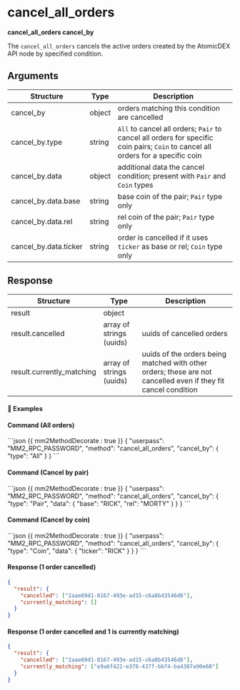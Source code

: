

# cancel_all_orders

**cancel_all_orders cancel_by**

The `cancel_all_orders` cancels the active orders created by the AtomicDEX API node by specified condition.

## Arguments

| Structure             | Type   | Description                                                                                                                      |
| --------------------- | ------ | -------------------------------------------------------------------------------------------------------------------------------- |
| cancel_by             | object | orders matching this condition are cancelled                                                                                     |
| cancel_by.type        | string | `All` to cancel all orders; `Pair` to cancel all orders for specific coin pairs; `Coin` to cancel all orders for a specific coin |
| cancel_by.data        | object | additional data the cancel condition; present with `Pair` and `Coin` types                                                       |
| cancel_by.data.base   | string | base coin of the pair; `Pair` type only                                                                                          |
| cancel_by.data.rel    | string | rel coin of the pair; `Pair` type only                                                                                           |
| cancel_by.data.ticker | string | order is cancelled if it uses `ticker` as base or rel; `Coin` type only                                                          |

## Response

| Structure                 | Type                     | Description                                                                                                    |
| ------------------------- | ------------------------ | -------------------------------------------------------------------------------------------------------------- |
| result                    | object                   |                                                                                                                |
| result.cancelled          | array of strings (uuids) | uuids of cancelled orders                                                                                      |
| result.currently_matching | array of strings (uuids) | uuids of the orders being matched with other orders; these are not cancelled even if they fit cancel condition |

#### 📌 Examples

#### Command (All orders)

<CodeGroup title="" tag="POST" label="cancel_all_orders">
```json {{ mm2MethodDecorate : true }}
{
  "userpass": "MM2_RPC_PASSWORD",
  "method": "cancel_all_orders",
  "cancel_by": {
    "type": "All"
  }
}
```
</CodeGroup>


#### Command (Cancel by pair)

<CodeGroup title="" tag="POST" label="cancel_all_orders">
```json {{ mm2MethodDecorate : true }}
{
  "userpass": "MM2_RPC_PASSWORD",
  "method": "cancel_all_orders",
  "cancel_by": {
    "type": "Pair",
    "data": {
      "base": "RICK",
      "rel": "MORTY"
    }
  }
}
```
</CodeGroup>


#### Command (Cancel by coin)

<CodeGroup title="" tag="POST" label="cancel_all_orders">
```json {{ mm2MethodDecorate : true }}
{
  "userpass": "MM2_RPC_PASSWORD",
  "method": "cancel_all_orders",
  "cancel_by": {
    "type": "Coin",
    "data": {
      "ticker": "RICK"
    }
  }
}
```
</CodeGroup>


<CollapsibleSection expandedText='Hide Response' collapsedText='Show Response'>

#### Response (1 order cancelled)

```json
{
  "result": {
    "cancelled": ["2aae69d1-0167-493e-ad15-c6a8b43546d6"],
    "currently_matching": []
  }
}
```

#### Response (1 order cancelled and 1 is currently matching)

```json
{
  "result": {
    "cancelled": ["2aae69d1-0167-493e-ad15-c6a8b43546d6"],
    "currently_matching": ["e9a6f422-e378-437f-bb74-ba4307a90e68"]
  }
}
```

</CollapsibleSection>
